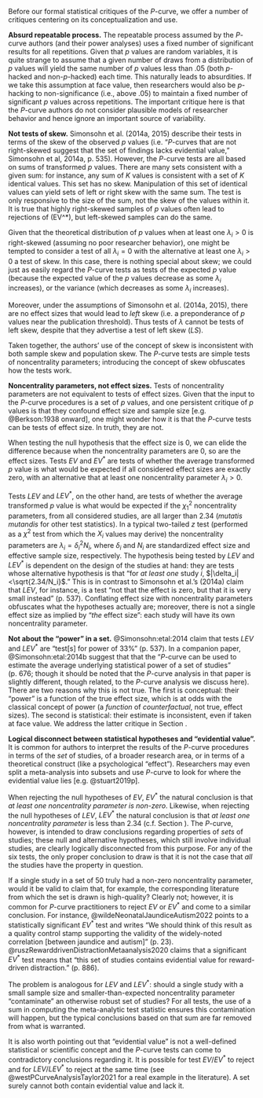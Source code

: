 
Before our formal statistical critiques of the $P$-curve, we offer a number of critiques centering on its conceptualization and use.

**Absurd repeatable process.** The repeatable process assumed by the $P$-curve authors (and their power analyses) uses a fixed number of significant results for all repetitions.  Given that $p$ values are random variables, it is quite strange to assume that a given number of draws from a distribution of $p$ values will yield \emph{exactly} the same number of $p$ values less than .05 (both $p$-hacked and non-$p$-hacked) each time.  This naturally leads to absurdities. If we take this assumption at face value, then researchers would also be $p$-hacking to non-significance (i.e., above .05) to maintain a fixed number of significant $p$ values across repetitions. The important critique here is that the $P$-curve authors do not consider plausible models of researcher behavior and hence ignore an important source of variability.

**Not tests of skew.** Simonsohn et al. (2014a, 2015) describe their tests in terms of the skew of the observed $p$ values (i.e. "$P$-curves that are not right-skewed
suggest that the set of findings lacks evidential value," Simonsohn et al, 2014a, p. 535). However, the $P$-curve tests are all based on sums of transformed $p$ values. There are many sets consistent with a given sum: for instance, any sum of $K$ values is consistent with a set of $K$ identical values. This set has no skew. Manipulation of this set of identical values can yield sets of left or right skew with the same sum. The test is only responsive to the size of the sum, not the skew of the values within it. It is true that highly right-skewed samples of $p$ values often lead to rejections of \(EV^*\), but left-skewed samples can do the same. 

Given that the theoretical distribution of $p$ values when at least one $\lambda_i>0$ is right-skewed (assuming no poor researcher behavior), one might be tempted to consider a test of all $\lambda_i=0$ with the alternative at least one $\lambda_i>0$ a test of skew. In this case, there is nothing special about skew; we could just as easily regard the $P$-curve tests as tests of the expected $p$ value (because the expected value of the $p$ values decrease as some $\lambda_i$ increases), or the variance (which decreases as some $\lambda_i$ increases). 

Moreover, under the assumptions of Simonsohn et al. (2014a, 2015), there are no effect sizes that would lead to *left* skew (i.e. a preponderance of $p$ values near the publication threshold). Thus tests of $\lambda$ cannot be tests of left skew, despite that they advertise a test of left skew ($LS$).

Taken together, the authors' use of the concept of skew is inconsistent with both sample skew and population skew. The $P$-curve tests are simple tests of noncentrality parameters; introducing the concept of skew obfuscates how the tests work.

**Noncentrality parameters, not effect sizes.** Tests of noncentrality parameters are not equivalent to tests of effect sizes. Given that the input to the $P$-curve procedures is a set of $p$ values, and one persistent critique of $p$ values is that they confound effect size and sample size [e.g. @Berkson:1938 onward], one might wonder how it is that the $P$-curve tests can be tests of effect size.  In truth, they are not. 

When testing the null hypothesis that the effect size is 0, we can elide the difference because when the noncentrality parameters are 0, so are the effect sizes. Tests $EV$ and $EV^*$ are tests of whether the average transformed $p$ value is what would be expected if all considered effect sizes are exactly zero, with an alternative that at least one noncentrality parameter $\lambda_i>0$. 

Tests $LEV$ and $LEV^*$, on the other hand, are tests of whether the average transformed $p$ value is what would be expected if the $\chi^2_1$ noncentrality parameters, from all considered studies, are all larger than 2.34 (*mutatis mutandis* for other test statistics). In a typical two-tailed $z$ test (performed as a $\chi^2$ test from which the $X_i$ values may derive) the noncentrality parameters are $\lambda_i = \delta_i^2N_i$, where $\delta_i$ and $N_i$ are standardized effect size and effective sample size, respectively. The hypothesis being tested by $LEV$ and $LEV^*$ is dependent on the design of the studies at hand: they are tests whose alternative hypothesis is that "for *at least one* study $i$, $|\delta_i|<\sqrt{2.34/N_i}$." This is in contrast to Simonsohn et al.'s (2014a) claim that $LEV$, for instance, is a test "not that the effect is zero, but that it is very small instead" (p. 537). Conflating effect size with noncentrality parameters obfuscates what the hypotheses actually are; moreover, there is not a single effect size as implied by "*the* effect size": each study will have its own noncentrality parameter.

**Not about the "power" in a set.** @Simonsohn:etal:2014 claim that tests $LEV$ and $LEV^*$ are "test[s] for power of 33%" (p. 537). In a companion paper, @Simonsohn:etal:2014b suggest that that the "$P$-curve can be used to estimate the average underlying statistical power of a set of studies" (p. 676; though it should be noted that the $P$-curve analysis in that paper is slightly different, though related, to the $P$-curve analysis we discuss here). There are two reasons why this is not true. The first is conceptual: their "power" is a function of the true effect size, which is at odds with the classical concept of power (a *function* of *counterfactual*, not true, effect sizes). The second is statistical: their estimate is inconsistent, even if taken at face value. We address the latter critique in Section \ref{powerEstimation}.

**Logical disconnect between statistical hypotheses and "evidential value".** It is common for authors to interpret the results of the $P$-curve procedures in terms of the *set* of studies, of a broader research area, or in terms of a theoretical construct (like a psychological "effect"). Researchers may even split a meta-analysis into subsets and use $P$-curve to look for where the evidential value lies [e.g. @stuart2019p]. 

When rejecting the null hypotheses of $EV$, $EV^*$ the natural conclusion is that *at least one noncentrality parameter is non-zero*.  Likewise, when rejecting the null hypotheses of $LEV$, $LEV^*$ the natural conclusion is that *at least one noncentrality parameter* is less than 2.34 (c.f. Section \ref{properties-of-tests-lev-and-lev}). The $P$-curve, however, is intended to draw conclusions regarding properties of *sets* of studies; these null and alternative hypotheses, which still involve individual studies, are clearly logically disconnected from this purpose.  For any of the six tests, the only proper conclusion to draw is that it is not the case that *all* the studies have the property in question. 

If a single study in a set of 50 truly had a non-zero noncentrality parameter, would it be valid to claim that, for example, the corresponding literature from which the set is drawn is high-quality? Clearly not; however, it is common for $P$-curve practitioners to reject $EV$ or $EV^*$ and come to a similar conclusion. For instance, @wildeNeonatalJaundiceAutism2022 points to a statistically significant $EV^*$ test and writes "We should think of this result as a quality control stamp supporting the validity of the widely-noted correlation [between jaundice and autism]" (p. 23). @ruszRewarddrivenDistractionMetaanalysis2020 claims that a significant $EV^*$ test means that "this set of studies contains evidential value for reward-driven distraction." (p. 886).

The problem is analogous for $LEV$ and $LEV^*$: should a single study with a small sample size and smaller-than-expected noncentrality parameter "contaminate" an otherwise robust set of studies? For all tests, the use of a sum in computing the meta-analytic test statistic ensures this contamination will happen, but the typical conclusions based on that sum are far removed from what is warranted.

It is also worth pointing out that "evidential value" is not a well-defined statistical or scientific concept and the $P$-curve tests can come to contradictory conclusions regarding it. It is possible for test $EV/EV^*$ to reject and for $LEV/LEV^*$ to reject at the same time (see @westPCurveAnalysisTaylor2021 for a real example in the literature). A set surely cannot both contain evidential value and lack it.



